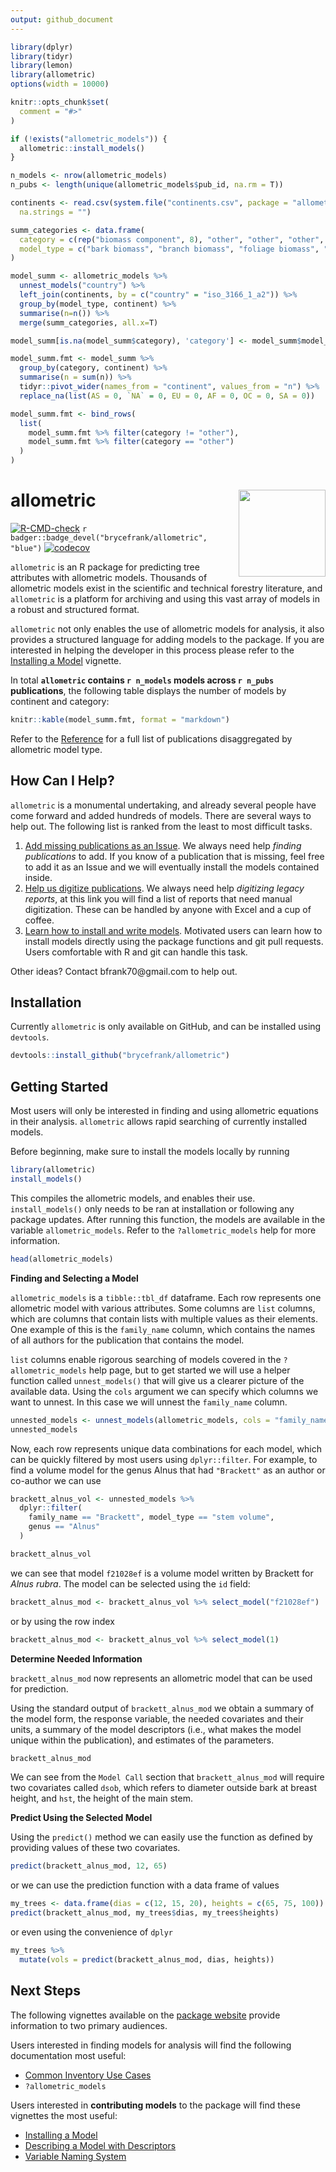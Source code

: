 ```yaml
---
output: github_document
---
```


```r
library(dplyr)
library(tidyr)
library(lemon)
library(allometric)
options(width = 10000)

knitr::opts_chunk$set(
  comment = "#>"
)

if (!exists("allometric_models")) {
  allometric::install_models()
}

n_models <- nrow(allometric_models)
n_pubs <- length(unique(allometric_models$pub_id, na.rm = T))

continents <- read.csv(system.file("continents.csv", package = "allometric"),
  na.strings = "")

summ_categories <- data.frame(
  category = c(rep("biomass component", 8), "other", "other", "other", "other", "other"),
  model_type = c("bark biomass", "branch biomass", "foliage biomass", "foliage ratio", "branch ratio", "root biomass", "stem biomass", "bark ratio", "stem diameter", "stem ratio", "crown ratio", "stump diameter", "VBAR")
)

model_summ <- allometric_models %>%
  unnest_models("country") %>%
  left_join(continents, by = c("country" = "iso_3166_1_a2")) %>%
  group_by(model_type, continent) %>%
  summarise(n=n()) %>%
  merge(summ_categories, all.x=T)

model_summ[is.na(model_summ$category), 'category'] <- model_summ$model_type[is.na(model_summ$category)]

model_summ.fmt <- model_summ %>%
  group_by(category, continent) %>%
  summarise(n = sum(n)) %>%
  tidyr::pivot_wider(names_from = "continent", values_from = "n") %>%
  replace_na(list(AS = 0, `NA` = 0, EU = 0, AF = 0, OC = 0, SA = 0))

model_summ.fmt <- bind_rows(
  list(
    model_summ.fmt %>% filter(category != "other"),
    model_summ.fmt %>% filter(category == "other")
  )
)

```

# allometric <a href="https://brycefrank.com/allometric/"><img src='man/figures/logo.png' align="right" height="139"/></a>

<!-- badges: start -->
[![R-CMD-check](https://github.com/brycefrank/allometric/actions/workflows/check-standard.yaml/badge.svg)](https://github.com/brycefrank/allometric/actions/workflows/check-standard.yaml)
`r badger::badge_devel("brycefrank/allometric", "blue")`
[![codecov](https://codecov.io/gh/brycefrank/allometric/branch/master/graph/badge.svg?token=3V5KUFMO2X)](https://codecov.io/gh/brycefrank/allometric)
<!-- badges: end -->

`allometric` is an R package for predicting tree attributes with allometric 
models. Thousands of allometric models exist in the scientific and technical
forestry literature, and `allometric` is a platform for archiving and using this
vast array of models in a robust and structured format.

`allometric` not only enables the use of allometric models for analysis, it 
also provides a structured language for adding models to the package. If you
are interested in helping the developer in this process please refer to the 
[Installing a Model](https://brycefrank.com/allometric/articles/installing_a_model.html) vignette.

In total **`allometric` contains `r n_models` models across `r n_pubs` publications**, the following
table displays the number of models by continent and category:

```r
knitr::kable(model_summ.fmt, format = "markdown")
```

 Refer to the [Reference](https://brycefrank.com/allometric/reference/index.html)
for a full list of publications disaggregated by allometric model type.

## How Can I Help?

`allometric` is a monumental undertaking, and already several people have come
forward and added hundreds of models. There are several ways to help out. The
following list is ranked from the least to most difficult tasks.

1. [Add missing publications as an Issue](https://github.com/brycefrank/allometric/issues/new?assignees=brycefrank&labels=add+publication&template=add-models-from-a-publication.md&title=%5BInsert+Author-Date+Citation%5D). 
We always need help *finding publications* to add. If you know of a publication that is missing, feel free to add it as an Issue and we will eventually install the models contained inside.
2. [Help us digitize publications](https://github.com/brycefrank/allometric/issues?q=is%3Aissue+is%3Aopen+label%3A%22digitization+needed%22). 
We always need help *digitizing legacy reports*, at this link you will find a list of reports that need manual digitization. These can be handled by anyone with Excel and a cup of coffee.
3. [Learn how to install and write models](https://brycefrank.com/allometric/articles/installing_a_model.html). 
Motivated users can learn how to install models directly using the package functions and git pull requests. Users comfortable with R and git can handle this task.

Other ideas? Contact bfrank70@gmail.com to help out.

## Installation

Currently `allometric` is only available on GitHub, and can be installed using
`devtools`.

```r
devtools::install_github("brycefrank/allometric")
```

## Getting Started

Most users will only be interested in finding and using allometric equations in
their analysis. `allometric` allows rapid searching of currently installed
models.

Before beginning, make sure to install the models locally by running

```r
library(allometric)
install_models()
```

This compiles the allometric models, and enables their use. `install_models()`
only needs to be ran at installation or following any package updates. After
running this function, the models are available in the variable
`allometric_models`. Refer to the `?allometric_models` help for more
information.

```r
head(allometric_models)
```

**Finding and Selecting a Model**

`allometric_models` is a `tibble::tbl_df` dataframe. Each row represents one 
allometric model with various attributes. Some columns are `list` columns, which
are columns that contain lists with multiple values as their elements. One 
example of this is the `family_name` column, which contains the names of all
authors for the publication that contains the model. 

`list` columns enable rigorous searching of models covered in the
`?allometric_models` help page, but to get started we will use a helper
function called `unnest_models()` that will give us a clearer picture of the
available data.  Using the `cols` argument we can specify which columns we want
to unnest. In this case we will unnest the `family_name` column.

```r
unnested_models <- unnest_models(allometric_models, cols = "family_name")
unnested_models
```

Now, each row represents unique data combinations for each model, which can be
quickly filtered by most users using `dplyr::filter`. For example, to find a 
volume model for the genus Alnus that had `"Brackett"` as an author or co-author
we can use

```r
brackett_alnus_vol <- unnested_models %>%
  dplyr::filter(
    family_name == "Brackett", model_type == "stem volume",
    genus == "Alnus"
  )

brackett_alnus_vol
```

we can see that model `f21028ef` is a volume model written by Brackett for 
*Alnus rubra*. The model can be selected using the `id` field:

```r
brackett_alnus_mod <- brackett_alnus_vol %>% select_model("f21028ef")
```

or by using the row index

```r
brackett_alnus_mod <- brackett_alnus_vol %>% select_model(1)
```

**Determine Needed Information**

`brackett_alnus_mod` now represents an allometric model that can be used for 
prediction.

Using the standard output of `brackett_alnus_mod` we obtain a summary of the model form,
the response variable, the needed covariates and their units, a summary of
the model descriptors (i.e., what makes the model unique within the
publication), and estimates of the parameters.

```r
brackett_alnus_mod
```

We can see from the `Model Call` section that `brackett_alnus_mod` will require
two covariates called `dsob`, which refers to diameter outside bark at
breast height, and `hst`, the height of the main stem. 

**Predict Using the Selected Model**

Using the `predict()` method we can easily use the function as defined
by providing values of these two covariates.

```r
predict(brackett_alnus_mod, 12, 65)
```

or we can use the prediction function with a data frame of values

```r
my_trees <- data.frame(dias = c(12, 15, 20), heights = c(65, 75, 100))
predict(brackett_alnus_mod, my_trees$dias, my_trees$heights)
```

or even using the convenience of `dplyr`

```r
my_trees %>%
  mutate(vols = predict(brackett_alnus_mod, dias, heights))
```

## Next Steps

The following vignettes available on the [package website](https://brycefrank.com/allometric/index.html)
provide information to two primary audiences.

Users interested in finding models for analysis will find the following
documentation most useful:

- [Common Inventory Use Cases](https://brycefrank.com/allometric/articles/inventory_example.html)
- `?allometric_models`

Users interested in **contributing models** to the package will find these vignettes the most useful:

- [Installing a Model](https://brycefrank.com/allometric/articles/installing_a_model.html)
- [Describing a Model with Descriptors](https://brycefrank.com/allometric/articles/descriptors.html)
- [Variable Naming System](https://brycefrank.com/allometric/articles/variable_naming_system.html)
